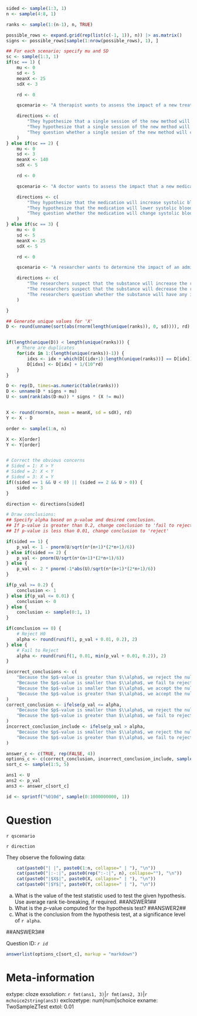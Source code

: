 ```r

sided <- sample(1:3, 1)
n <- sample(4:8, 1)

ranks <- sample(1:(n-1), n, TRUE)

possible_rows <- expand.grid(rep(list(c(-1, 1)), n)) |> as.matrix()
signs <- possible_rows[sample(1:nrow(possible_rows), 1), ]

## For each scenario; specify mu and SD 
sc <- sample(1:3, 1)
if(sc == 1) {
    mu <- 0
    sd <- 5
    meanX <- 25
    sdX <- 3

    rd <- 0 

    qscenario <- "A therapist wants to assess the impact of a new treatment for depression, after a single session of its use. They record the depressive scores (on a standardized scale) for their patients before ($Y$) and after ($X$) therapy."

    directions <- c(
        "They hypothesize that a single session of the new method will increase depressive scores.",
        "They hypothesize that a single session of the new method will decrease depressive scores.",
        "They question whether a single sesion of the new method will change depressive scores."
    )
} else if(sc == 2) {
    mu <- 0
    sd <- 3
    meanX <- 140
    sdX <- 5

    rd <- 0 

    qscenario <- "A doctor wants to assess the impact that a new medication will have on patient systolic blood pressure. They take a group of individuals and measure their blood pressures both before ($Y$) and after ($X$) starting the medication."

    directions <- c(
        "They hypothesize that the medication will increase systolic blood pressure.",
        "They hypothesize that the medication will lower systolic blood pressure.",
        "They question whether the medication will change systolic blood pressure."
    )
} else if(sc == 3) {
    mu <- 0
    sd <- 5
    meanX <- 25
    sdX <- 5

    rd <- 0 

    qscenario <- "A researcher wants to determine the impact of an administered substance on the quality of sleep that individuals' receive. Using a standardized sleep scoring system, the researchers measure the quality of sleep for a group of individuals both after ($X$) and before ($Y$) the substance is administered."

    directions <- c(
        "The researchers suspect that the substance will increase the reported sleep quality.",
        "The researchers suspect that the substance will decrease the reported sleep quality.",
        "The researchers question whether the substance will have any impact on the reported sleep quality."
    )

}

## Generate unique values for 'X' 
D <- round(unname(sort(abs(rnorm(length(unique(ranks)), 0, sd)))), rd)


if(length(unique(D)) < length(unique(ranks))) {
    # There are duplicates
    for(idx in 1:(length(unique(ranks))-1)) {
        idxs <- idx + which(D[(idx+1):length(unique(ranks))] == D[idx])
        D[idxs] <- D[idx] + 1/(10^rd)
    }
}

D <- rep(D, times=as.numeric(table(ranks)))
D <- unname(D * signs + mu)
U <- sum(rank(abs(D-mu)) * signs * (X != mu))


X <- round(rnorm(n, mean = meanX, sd = sdX), rd)
Y <- X - D

order <- sample(1:n, n)

X <- X[order]
Y <- Y[order]


# Correct the obvious concerns
# Sided = 1: X > Y
# Sided = 2: X < Y
# Sided = 3: X = Y
if((sided == 1 && U < 0) || (sided == 2 && U > 0)) {
    sided <- 3 
}

direction <- directions[sided]

# Draw conclusions:
## Specify alpha based on p-value and desired conclusion.
## If p-value is greater than 0.2, change conclusion to 'fail to reject'
## If p-value is less than 0.01, change conclusion to 'reject'

if(sided == 1) {
    p_val <- 1 - pnorm(U/sqrt(n*(n+1)*(2*n+1)/6))
} else if(sided == 2) {
    p_val <- pnorm(U/sqrt(n*(n+1)*(2*n+1)/6))
} else {
    p_val <- 2 * pnorm(-1*abs(U)/sqrt(n*(n+1)*(2*n+1)/6))
}

if(p_val >= 0.2) {
    conclusion <- 1
} else if(p_val <= 0.01) {
    conclusion <- 0
} else {
    conclusion <- sample(0:1, 1)
}

if(conclusion == 0) {
    # Reject H0
    alpha <- round(runif(1, p_val + 0.01, 0.2), 2)
} else {
    # Fail to Reject
    alpha <- round(runif(1, 0.01, min(p_val + 0.01, 0.2)), 2)
}

incorrect_conclusions <- c(
    "Because the $p$-value is greater than $\\alpha$, we reject the null hypothesis.",
    "Because the $p$-value is smaller than $\\alpha$, we fail to reject the null hypothesis.",
    "Because the $p$-value is smaller than $\\alpha$, we accept the null hypothesis.",
    "Because the $p$-value is greater than $\\alpha$, we accept the null hypothesis."
)
correct_conclusion <- ifelse(p_val <= alpha, 
    "Because the $p$-value is smaller than $\\alpha$, we reject the null hypothesis.",
    "Because the $p$-value is greater than $\\alpha$, we fail to reject the null hypothesis."
)
incorrect_conclusion_include <- ifelse(p_val > alpha, 
    "Because the $p$-value is smaller than $\\alpha$, we reject the null hypothesis.",
    "Because the $p$-value is greater than $\\alpha$, we fail to reject the null hypothesis."
)

answer_c <- c(TRUE, rep(FALSE, 4))
options_c <- c(correct_conclusion, incorrect_conclusion_include, sample(incorrect_conclusions, 3))
sort_c <- sample(1:5, 5)

ans1 <- U
ans2 <- p_val
ans3 <- answer_c[sort_c]

id <- sprintf("%010d", sample(0:1000000000, 1))

```

Question
========

`r qscenario`

`r direction`

They observe the following data: 

```r
    cat(paste0("| |", paste0(1:n, collapse=" | "), "\n"))
    cat(paste0("|:-:|", paste0(rep(":-:|", n), collapse=""), "\n"))
    cat(paste0("|$X$|", paste0(X, collapse=" | "), "\n"))
    cat(paste0("|$Y$|", paste0(Y, collapse=" | "), "\n"))
```

a. What is the value of the test statistic used to test the given hypothesis. Use average rank tie-breaking, if required. ##ANSWER1##
b. What is the $p$-value computed for the hypothesis test? ##ANSWER2##
c. What is the conclusion from the hypothesis test, at a significance level of `r alpha`.

##ANSWER3##

Question ID: *`r id`*

```r
answerlist(options_c[sort_c], markup = "markdown")
```


Meta-information
================
extype: cloze
exsolution: `r fmt(ans1, 3)`|`r fmt(ans2, 3)`|`r mchoice2string(ans3)`
exclozetype: num|num|schoice
exname: TwoSampleZTest
extol: 0.01
